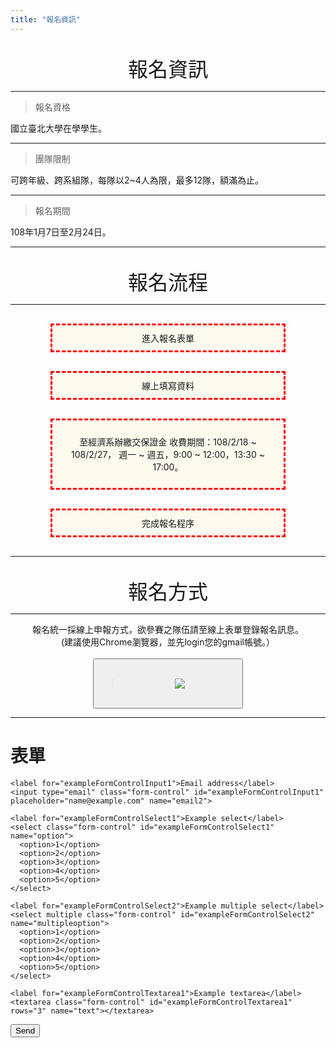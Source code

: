```yaml
---
title: "報名資訊"
---
```


<br>
<center>
  <i class="fas fa-equals fa-1x"></i>
  <font size="6" >報名資訊 </font>
  <i class="fas fa-equals fa-1x"></i>
</center>
___

> 報名資格

  國立臺北大學在學學生。
  
___

> 團隊限制

  可跨年級、跨系組隊，每隊以2~4人為限，最多12隊，額滿為止。 

___
> 報名期間

  108年1月7日至2月24日。 

___
<br>
<center>
  <i class="fas fa-equals fa-1x"></i>
  <font size="6" >報名流程 </font>
  <i class="fas fa-equals fa-1x"></i>
</center>

___

<center>
  <div style="background-color: #FDFAEE ;width:350px;padding:10px;border:3px red dashed;margin:30px;">
  進入報名表單
  </div>
  <i class="fas fa-angle-down"></i>
</center>

<center>
  <div style="background-color: #FDFAEE ;width:350px;padding:10px;border:3px red dashed;margin:30px;">
  線上填寫資料
  </div>
  <i class="fas fa-angle-down"></i>
</center>

<center>
  <div style="background-color: #FDFAEE ;width:350px;padding:10px;border:3px red dashed;margin:30px;">
 至經濟系辦繳交保證金 
 收費期間：108/2/18 ~ 108/2/27，
 週一 ~ 週五，9:00 ~ 12:00，13:30 ~ 17:00。
 
  </div>
  <i class="fas fa-angle-down"></i>
</center>

<center>
  <div style="background-color: #FDFAEE ;width:350px;padding:10px;border:3px red dashed;margin:30px;">
  完成報名程序
  </div>
</center>
___    

<br>
<center>
  <i class="fas fa-equals fa-1x"></i>
  <font size="6" >報名方式 </font>
  <i class="fas fa-equals fa-1x"></i>
</center>
  
___
<center>
報名統一採線上申報方式，欲參賽之隊伍請至線上表單登錄報名訊息。 <br>
(建議使用Chrome瀏覽器，並先login您的gmail帳號。）
</center>
<br>
<center>
<button type="button" style="width:240px;height:80px;" onclick="location.href='https://econhackathon.ntpu.edu.tw/timeline.html'">>
<img src="https://tw.promo.yahoo.com/2017/store/0310/images/button.png" >
</button>
</center>

___

# 表單
<!--html_preserve-->
<form name="submit-to-google-sheet">
  <div class="form-group">
    <label for="exampleFormControlInput1">Email address</label>
    <input type="email" class="form-control" id="exampleFormControlInput1" placeholder="name@example.com" name="email2">
  </div>
  <div class="form-group">
    <label for="exampleFormControlSelect1">Example select</label>
    <select class="form-control" id="exampleFormControlSelect1" name="option">
      <option>1</option>
      <option>2</option>
      <option>3</option>
      <option>4</option>
      <option>5</option>
    </select>
  </div>
  <div class="form-group">
    <label for="exampleFormControlSelect2">Example multiple select</label>
    <select multiple class="form-control" id="exampleFormControlSelect2" name="multipleoption">
      <option>1</option>
      <option>2</option>
      <option>3</option>
      <option>4</option>
      <option>5</option>
    </select>
  </div>
  <div class="form-group">
    <label for="exampleFormControlTextarea1">Example textarea</label>
    <textarea class="form-control" id="exampleFormControlTextarea1" rows="3" name="text"></textarea>
  </div>
   <button type="submit">Send</button>
</form>
<!--/html_preserve-->
<script>
  const scriptURL = 'https://script.google.com/macros/s/AKfycbyzK-PojQNOAyza7uMCDkOy9mHTubUAMGQxr8IN04APThz5bwU/exec'
  const form = document.forms['submit-to-google-sheet']

  form.addEventListener('submit', e => {
    e.preventDefault()
    fetch(scriptURL, { method: 'POST', body: new FormData(form)})
      .then(response => console.log('Success!', response))
      .catch(error => console.error('Error!', error.message))
  })
</script>